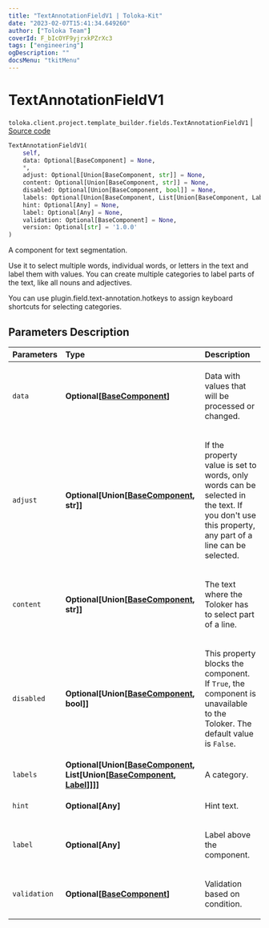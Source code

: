```yaml
---
title: "TextAnnotationFieldV1 | Toloka-Kit"
date: "2023-02-07T15:41:34.649260"
author: ["Toloka Team"]
coverId: F_bIcOYF9yjrxkPZrXc3
tags: ["engineering"]
ogDescription: ""
docsMenu: "tkitMenu"
---
```


# TextAnnotationFieldV1
`toloka.client.project.template_builder.fields.TextAnnotationFieldV1` | [Source code](https://github.com/Toloka/toloka-kit/blob/v1.1.3/src/client/project/template_builder/fields.py#L494)

```python
TextAnnotationFieldV1(
    self,
    data: Optional[BaseComponent] = None,
    *,
    adjust: Optional[Union[BaseComponent, str]] = None,
    content: Optional[Union[BaseComponent, str]] = None,
    disabled: Optional[Union[BaseComponent, bool]] = None,
    labels: Optional[Union[BaseComponent, List[Union[BaseComponent, Label]]]] = None,
    hint: Optional[Any] = None,
    label: Optional[Any] = None,
    validation: Optional[BaseComponent] = None,
    version: Optional[str] = '1.0.0'
)
```

A component for text segmentation.

Use it to select multiple words, individual words, or letters in the text and label them with values. You can create
multiple categories to label parts of the text, like all nouns and adjectives.

You can use plugin.field.text-annotation.hotkeys to assign keyboard shortcuts for selecting categories.

## Parameters Description

| Parameters | Type | Description |
| :----------| :----| :-----------|
`data`|**Optional\[[BaseComponent](/docs-new/toloka-kit/reference/toloka.client.project.template_builder.base.BaseComponent)\]**|<p>Data with values that will be processed or changed.</p>
`adjust`|**Optional\[Union\[[BaseComponent](/docs-new/toloka-kit/reference/toloka.client.project.template_builder.base.BaseComponent), str\]\]**|<p>If the property value is set to words, only words can be selected in the text. If you don&#x27;t use this property, any part of a line can be selected.</p>
`content`|**Optional\[Union\[[BaseComponent](/docs-new/toloka-kit/reference/toloka.client.project.template_builder.base.BaseComponent), str\]\]**|<p>The text where the Toloker has to select part of a line.</p>
`disabled`|**Optional\[Union\[[BaseComponent](/docs-new/toloka-kit/reference/toloka.client.project.template_builder.base.BaseComponent), bool\]\]**|<p>This property blocks the component. If `True`, the component is unavailable to the Toloker. The default value is `False`.</p>
`labels`|**Optional\[Union\[[BaseComponent](/docs-new/toloka-kit/reference/toloka.client.project.template_builder.base.BaseComponent), List\[Union\[[BaseComponent](/docs-new/toloka-kit/reference/toloka.client.project.template_builder.base.BaseComponent), [Label](/docs-new/toloka-kit/reference/toloka.client.project.template_builder.fields.TextAnnotationFieldV1.Label)\]\]\]\]**|<p>A category.</p>
`hint`|**Optional\[Any\]**|<p>Hint text.</p>
`label`|**Optional\[Any\]**|<p>Label above the component.</p>
`validation`|**Optional\[[BaseComponent](/docs-new/toloka-kit/reference/toloka.client.project.template_builder.base.BaseComponent)\]**|<p>Validation based on condition.</p>
